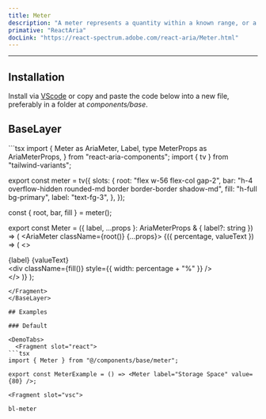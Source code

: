 ```yaml
---
title: Meter
description: "A meter represents a quantity within a known range, or a fractional value."
primative: "ReactAria"
docLink: "https://react-spectrum.adobe.com/react-aria/Meter.html"
---
```

---

<MdxExample>
  <MeterExample client:load/>
</MdxExample>

## Installation

Install via [VScode](/docs/getting-started/vsc) or copy and paste the code below into a new file, preferably in a folder at _components/base_.

## BaseLayer

<BaseLayer>
<Fragment slot="contentSlot">
```tsx
import {
  Meter as AriaMeter,
  Label,
  type MeterProps as AriaMeterProps,
} from "react-aria-components";
import { tv } from "tailwind-variants";

export const meter = tv({
  slots: {
    root: "flex w-56 flex-col gap-2",
    bar: "h-4 overflow-hidden rounded-md border border-border shadow-md",
    fill: "h-full bg-primary",
    label: "text-fg-3",
  },
});

const { root, bar, fill } = meter();

export const Meter = ({
  label,
  ...props
}: AriaMeterProps & { label?: string }) => (
  <AriaMeter className={root()} {...props}>
    {({ percentage, valueText }) => (
      <>
        <div className="flex justify-between">
          <Label className="text-fg">{label}</Label>
          <span className="value text-fg">{valueText}</span>
        </div>
        <div className={bar()}>
          <div className={fill()} style={{ width: percentage + "%" }} />
        </div>
      </>
    )}
  </AriaMeter>
);

```
</Fragment>
</BaseLayer>

## Examples

### Default 

<DemoTabs>
  <Fragment slot="react">
```tsx
import { Meter } from "@/components/base/meter";

export const MeterExample = () => <Meter label="Storage Space" value={80} />;

```
  </Fragment>

    <Fragment slot="vsc">
```bash
bl-meter
```
  </Fragment>
</DemoTabs>


